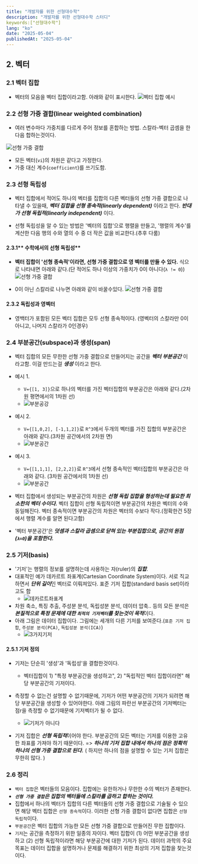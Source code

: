 ```yaml
---
title: "개발자를 위한 선형대수학"
description: "개발자를 위한 선형대수학 스터디"
keywords:["선형대수학"]
lang: "ko"
date: "2025-05-04"
publishedAt: "2025-05-04"
---
```


## 2. 벡터
### 2.1 벡터 집합
- 벡터의 모음을 벡터 집합이라고함. 아래와 같이 표시한다.
![벡터 집합 예시](/images/linear-algebra/1.png)


### 2.2 선형 가중 결합(linear weighted combination)
- 여러 변수마다 가중치를 다르게 주어 정보를 혼합하는 방법. 스칼라-벡터 곱셈을 한 다음 합하는것이다.

![선형 가중 결합](/images/linear-algebra/2.png)
- 모든 벡터(`vi`)의 차원은 같다고 가정한다.
- 가중 대신 계수(`coefficient`)를 쓰기도함.

### 2.3 선형 독립성
- 벡터 집합에서 적어도 하나의 벡터를 집합의 다른 벡터들의 선형 가중 결합으로 나타낼 수 있을때, ***벡터 집합을 선형 종속적(linearly dependent)*** 이라고 한다. ***반대가 선형 독립적(linearly independent)*** 이다.

- 선형 독립성을 알 수 있는 방법은 '벡터의 집합'으로 행렬을 만들고, '행렬의 계수'를 계산한 다음 행의 수와 열의 수 중 더 작은 값을 비교한다.(추후 다룸)

#### 2.3.1** 수학에서의 선형 독립성**
- **벡터 집합이 '선형 종속적'이라면, 선형 가중 결합으로 영 벡터를 만들 수 있다.** 식으로 나타내면 아래와 같다.(단 적어도 하나 이상의 가중치가 0이 아니다(`λ != 0`))
![선형 가중 결합](/images/linear-algebra/3.png)

- 0이 아닌 스칼라로 나누면 아래와 같이 바꿀수있다.
![선형 가중 결합](/images/linear-algebra/4.png)

#### 2.3.2 독립성과 영벡터
- 영백터가 포함된 모든 벡터 집합은 모두 선형 종속적이다. (영벡터의 스칼라만 0이 아니고, 나머지 스칼라가 0인경우)

### 2.4 부분공간(subspace)과 생성(span)
- 벡터 집합의 모든 무한한 선형 가중 결합으로 만들어지는 공간을 ***벡터 부분공간*** 이라고함. 이걸 만드는걸 ***생성*** 이라고 한다.
- 예시 1.
  - `V={[1, 3]}`으로 하나의 벡터를 가진 벡터집합의 부분공간은 아래와 같다.(2차원 평면에서의 1차원 선)
  - ![부분공강](/images/linear-algebra/5.png)

- 예시 2.
  - `V={[1,0,2], [-1,1,2]}`로 `R^3`에서 두개의 벡터를 가진 집합의 부분공간은 아래와 같다.(3차원 공간에서의 2차원 면)
  - ![부분공간](/images/linear-algebra/6.png)

- 예시 3.
  - `V={[1,1,1], [2,2,2]}`로 `R^3`에서 선형 종속적인 벡터집합의 부분공간은 아래와 같다. (3차원 공간에서의 1차원 선)
  - ![부분공간](/images/linear-algebra/7.png)

- 벡터 집합에서 생성되는 부분공간의 차원은 ***선형 독립 집합을 형성하는데 필요한 최소한의 벡터 수이다.*** 벡터 집합이 선형 독립적이면 부분공간의 차원은 벡터의 수와 동일해진다. 벡터 종속적이면 부분공간의 차원은 벡터의 수보다 작다.(정확한건 5장에서 행렬 계수를 알면 된다고함)
- '벡터 부분공간'은 ***덧셈과 스칼라 곱셈으로 닫혀 있는 부분집합으로, 공간의 원점(`λ=0`)을 포함한다.***

### 2.5 기저(basis)
- '기저'는 행렬의 정보를 설명하는데 사용하는 자(ruler)의 ***집합***.
- 대표적인 예가 데카르트 좌표계(Cartesian Coordinate System)이다. 서로 직교하면서 ***단위 길이***인 벡터로 이뤄져있다. 표준 기저 집합(standard basis set)이라고도 함
  - ![데카르트좌표계](/images/linear-algebra/8.png)
- 차원 축소, 특징 추출, 주성분 분석, 독립성분 분석, 데이터 압축.. 등의 모든 분석은 ***본질적으로 특정 문제에 대한 `최적의 기저벡터`를 찾는것이 목적***이다.
- 아래 그림은 데이터 집합이다. 그림에는 세개의 다른 기저를 보여준다.(`표준 기저 집합`, `주성분 분석(PCA)`, `독립성분 분석(ICA)`)
  - ![3가지기저](/images/linear-algebra/9.png)



#### 2.5.1 기저 정의
- 기저는 단순히 '생성'과 '독립성'을 결합한것이다. 
  - 벡터집합이 1) "특정 부분공간을 생성하고", 2) "독립적인 벡터 집합이라면" 해당 부분공간의 기저이다.
- 측정할 수 없는건 설명할 수 없기때문에, 기저가 어떤 부분공간의 기저가 되려면 해당 부분공간을 생성할 수 있어야한다. 아래 그림의 파란선 부분공간의 기저벡터는 점r을 측정할 수 없기때문에 기저벡터가 될 수 없다.
  - ![기저가 아니다](/images/linear-algebra/10.png)


- 기저 집합은 ***선형 독립적***이어야 한다. 부분공간의 모든 벡터는 기저를 이용한 고유한 좌표를 가져야 하기 때문이다. => ***하나의 기저 집합 내에서 하나의 점은 정확히 하나의 선형 가중 결합으로 된다.*** ( 하지만 하나의 점을 설명할 수 있는 기저 집합은 무한히 많다. )

### 2.6 정리
- `벡터 집합`은 벡터들의 모음이다. 집합에는 유한하거나 무한한 수의 벡터가 존재한다.
- ***`선형 가중 결합`은 집합의 벡터들에 스칼라를 곱하고 합하는 것이다.***
- 집합에서 하나의 벡터가 집합의 다른 벡터들의 선형 가중 결합으로 기술될 수 있으면 해당 벡터 집합은 `선형 종속적`이다. 이러한 선형 가중 결합이 없다면 집합은 `선형 독립적`이다.
- `부분공간`은 벡터 집합의 가능한 모든 선형 가중 결합으로 만들어진 무한 집합이다.
- `기저`는 공간을 측정하기 위한 일종의 자이다. 벡터 집합이 (1) 어떤 부분공간을 생성하고 (2) 선형 독립적이라면 해당 부분공간에 대한 기저가 된다. 데이터 과학의 주요 목표는 데이터 집합을 설명하거나 문제를 해결하기 위한 최상의 기저 집합을 찾는것이다.

